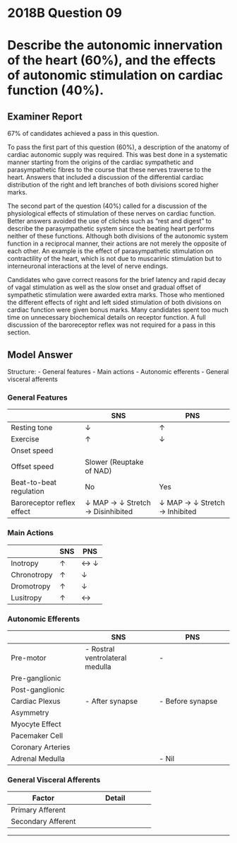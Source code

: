 # 2018B Question 09 

# Describe the autonomic innervation of the heart (60%), and the effects of autonomic stimulation on cardiac function (40%).


## Examiner Report

67% of candidates achieved a pass in this question.


To pass the first part of this question (60%), a description of the anatomy of cardiac autonomic supply was required. This was best done in a systematic manner starting from the origins of the cardiac sympathetic and parasympathetic fibres to the course that these nerves traverse to the heart. Answers that included a discussion of the differential cardiac distribution of the right and left branches of both divisions scored higher marks.


The second part of the question (40%) called for a discussion of the physiological effects of stimulation of these nerves on cardiac function. Better answers avoided the use of clichés such as “rest and digest” to describe the parasympathetic system since the beating heart performs neither of these functions. Although both divisions of the autonomic system function in a reciprocal manner, their actions are not merely the opposite of each other. An example is the effect of parasympathetic stimulation on contractility of the heart, which is not due to muscarinic stimulation but to interneuronal interactions at the level of nerve endings.


Candidates who gave correct reasons for the brief latency and rapid decay of vagal stimulation as well as the slow onset and gradual offset of sympathetic stimulation were awarded extra marks. Those who mentioned the different effects of right and left sided stimulation of both divisions on cardiac function were given bonus marks. Many candidates spent too much time on unnecessary biochemical details on receptor function. A full discussion of the baroreceptor reflex was not required for a pass in this section.

## Model Answer

Structure:
- General features
- Main actions
- Autonomic efferents
- General visceral afferents

### General Features


||SNS|PNS|
| -- | -- | -- |
|Resting tone|↓ |↑ |
|Exercise|↑ |↓ |
|Onset speed|<p>↓ </p><p>Effects via 2nd messenger cAMP</p>|<p>↑ </p><p>ACh directly activates special KACh channel</p>|
|Offset speed|Slower (Reuptake of NAD)|<p>↑ </p><p>(AChE +++ at synapse)</p>|
|Beat-to-beat regulation|No|Yes|
|Baroreceptor reflex effect|↓ MAP → ↓ Stretch → Disinhibited|↓ MAP → ↓ Stretch → Inhibited|

### Main Actions


||SNS|PNS|
| -- | -- | -- |
|Inotropy|↑ |↔ ↓ |
|Chronotropy|↑ |↓ |
|Dromotropy|↑ |↓ |
|Lusitropy|↑ |↔|

### Autonomic Efferents


||SNS|PNS|
| -- | -- | -- |
|Pre-motor|- Rostral ventrolateral medulla|-|
|Pre-ganglionic|<p>- Lateral horn </p><p>- C7-T6; mostly T1-4; bilateral</p><p>- (nicotinic)</p>|<p>- Nucleus ambiguus</p><p>- Dorsal motor nucleus of CNX</p><p>- (nicotinic)</p>|
|Post-ganglionic|<p>- Stellate and middle cervical ganglia</p><p>(adrenergic)</p>|<p>- Epicardial ganglion</p><p>(muscarinic)</p>|
|Cardiac Plexus|- After synapse|- Before synapse|
|Asymmetry|<p>- ?L SNS to myocardium</p><p>- ?R SNS to SA and AV nodes</p>|<p>- L CNX to AV node</p><p>- R CNX to SA node</p><p>- (mostly)</p>|
|Myocyte Effect|<p>- β~1~ adrenoceptor 85%, β~2~ 15%</p><p>- (Gs GPCR)</p><p>- Ventricules > atria</p><p>- ↑ CAMP</p><p>- ↑ PKA</p><p>- Phosphorylation of</p><p>- L-Ca^2+^ channel → ↑ Inotropy</p><p>- Myosin → ↑ Rate cross-bridge cycling</p><p>- Phospholamban, TNI → ↑ Rate relaxation</p>|<p>- m2AChR</p><p>- (Gi GPCR)</p><p>- Atria > ventricles</p><p>- Minimal direct mAChR effect</p><p>- ↓ Inotropy via interneuronal effect</p>|
|Pacemaker Cell|<p>- β~1~ and β~2~</p><p>- ↑ CAMP</p><p>- ↑ Activity HCN channel</p><p>- ↑ If = ↑ ICa > ↑ IK</p><p>- ↑ Slope all phases (mostly phase 4)</p>|<p>- m2AChR</p><p>- ↓ CAMP</p><p>- ↑ IK</p><p>- ↓ Slope phase 4</p><p>- ↑ Max negative potential</p>|
|Coronary Arteries|<p>- β~1~, α~1~</p><p>- Direct constrict</p><p>- Indirect ↑ work → Dilatation (autoregulation</p>|<p>- ?Receptor</p><p>- Direct dilatation</p><p>- Indirect ↓ work → Constriction (autoregulation)</p>|
|Adrenal Medulla|<p>- ~80% adrenaline</p><p>- ~20% noradrenaline</p>|- Nil|

### General Visceral Afferents


|Factor|Detail|
| -- | -- |
|Primary Afferent|<p>- Unmyelinated C fibre</p><p>- Piggybacks onto autonomic efferents</p><p>&emsp;- With SNS: Via white ramus communicans to spinal cord T1-L12</p><p>&emsp;- With PSNS: Via sacral nerves to S2-4 (also cranial)</p><p>- Direct synapse with wide dynamic range 2° afferents in deeper layers</p><p>- Convergence onto somatic nociceptive-specific 2° afferents in superficial layers<br>  (hence referred pain)</p>|
|Secondary Afferent|<p>- Decussation via anterior commissure</p><p>&emsp;- Incomplete for older pathways (hence bilateral pain but L>R)</p><p>- Ascent via multiple spinothalamic tracts</p>|


--- 

